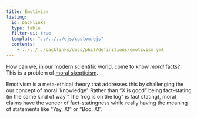 ```yaml
---
title: Emotivism
listing:
  id: backlinks
  type: table
  filter-ui: true
  template: "../../../ejs/custom.ejs"
  contents:
    - ../../../backlinks/docs/phil/definitions/emotivism.yml
---
```


How can we, in our modern scientific world, come to know *moral* facts? This is a problem of [moral skepticism](/docs/phil/problems/is_ought.qmd).

Emotivism is a meta-ethical theory that addresses this by challenging the our 
concept of moral 'knowledge'. Rather than "X is good" being 
fact-stating (in the same kind of way "The frog is on the log" is fact stating), 
moral claims have the veneer of fact-statingness while really having the meaning 
of statements like "Yay, X!" or "Boo, X!".

